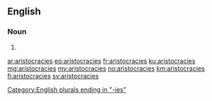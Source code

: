 ==English==

===Noun===
{{head|en|noun plural form}}

# {{plural of|aristocracy|lang=en}}

[[Category:English plurals ending in "-ies"]]

[[ar:aristocracies]]
[[eo:aristocracies]]
[[fr:aristocracies]]
[[ku:aristocracies]]
[[mg:aristocracies]]
[[my:aristocracies]]
[[no:aristocracies]]
[[km:aristocracies]]
[[fi:aristocracies]]
[[sv:aristocracies]]